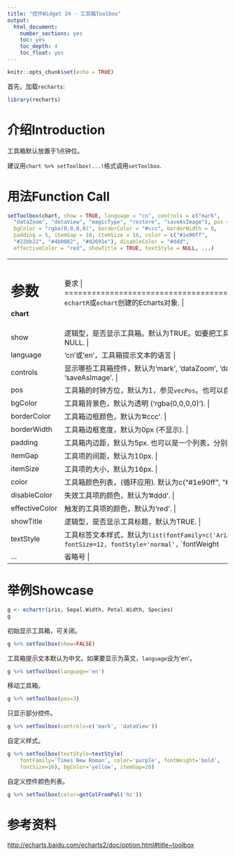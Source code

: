 ```yaml
---
title: "控件Widget 24 - 工具箱Toolbox"
output: 
  html_document: 
    number_sections: yes
    toc: yes
    toc_depth: 4
    toc_float: yes
---
```


```r
knitr::opts_chunk$set(echo = TRUE)
```

首先，加载`recharts`:
```r
library(recharts)
```

# 介绍Introduction

工具箱默认放置于1点钟位。

建议用`chart %>% setToolbox(...)`格式调用`setToolbox`.

# 用法Function Call

```r
setToolbox(chart, show = TRUE, language = "cn", controls = c("mark",
  "dataZoom", "dataView", "magicType", "restore", "saveAsImage"), pos = 1,
  bgColor = "rgba(0,0,0,0)", borderColor = "#ccc", borderWidth = 0,
  padding = 5, itemGap = 10, itemSize = 16, color = c("#1e90ff",
  "#22bb22", "#4b0082", "#d2691e"), disableColor = "#ddd",
  effectiveColor = "red", showTitle = TRUE, textStyle = NULL, ...)
```

+--------------+---------------------------------------------------------------+
|  参数        |  要求                                            |
+==============+===============================================================+
| **chart**    | `echartR`或`echart`创建的Echarts对象.  |
+--------------+---------------------------------------------------------------+
| show         | 逻辑型，是否显示工具箱。默认为TRUE。如要把工具箱部件整体从Echarts对象中移除，设为NULL. |
+--------------+---------------------------------------------------------------+
| language     | 'cn'或'en'，工具箱提示文本的语言 |
+--------------+---------------------------------------------------------------+
| controls     | 显示哪些工具箱控件，默认为'mark', 'dataZoom', 'dataView', 'magicType', 'restore', 'saveAsImage'. |
+--------------+---------------------------------------------------------------+
| pos          | 工具箱的时钟方位，默认为1，参见`vecPos`。也可以自定义方位向量`c(x, y, orient)`. |
+--------------+---------------------------------------------------------------+
| bgColor      | 工具箱背景色，默认为透明 ('rgba(0,0,0,0)'). |
+--------------+---------------------------------------------------------------+
| borderColor  | 工具箱边框颜色，默认为'#ccc'. |
+--------------+---------------------------------------------------------------+
| borderWidth  | 工具箱边框宽度，默认为0px (不显示). |
+--------------+---------------------------------------------------------------+
| padding      | 工具箱内边距，默认为5px. 也可以是一个列表，分别定义上、右、下、左的内边距 |
+--------------+---------------------------------------------------------------+
| itemGap      | 工具项的间距，默认为10px. |
+--------------+---------------------------------------------------------------+
| itemSize     | 工具项的大小，默认为16px. |
+--------------+---------------------------------------------------------------+
| color        | 工具箱颜色列表，(循环应用). 默认为c("#1e90ff", "#22bb22", "#4b0082", "#d2691e"). |
+--------------+---------------------------------------------------------------+
| disableColor | 失效工具项的颜色，默认为'#ddd'. |
+--------------+---------------------------------------------------------------+
|effectiveColor| 触发的工具项的颜色，默认为'red'. |
+--------------+---------------------------------------------------------------+
| showTitle    | 逻辑型，是否显示工具标题，默认为TRUE. |
+--------------+---------------------------------------------------------------+
| textStyle    | 工具标签文本样式，默认为`list(fontFamily=c('Arial,` `Verdana, sans-serif'),` `fontSize=12, fontStyle='normal',` `fontWeight='normal')` |
+--------------+---------------------------------------------------------------+
| ...          | 省略号 |
+--------------+---------------------------------------------------------------+

# 举例Showcase

```r
g <- echartr(iris, Sepal.Width, Petal.Width, Species)
g
```

初始显示工具箱，可关闭。
```r
g %>% setToolbox(show=FALSE)
```

工具箱提示文本默认为中文。如果要显示为英文，`language`设为'en'。
```r
g %>% setToolbox(language='en')
```

移动工具箱。
```r
g %>% setToolbox(pos=3)
```

只显示部分控件。
```r
g %>% setToolbox(controls=c('mark', 'dataView'))
```

自定义样式。
```r
g %>% setToolbox(textStyle=textStyle(
    fontFamily='Times New Roman', color='purple', fontWeight='bold', 
    fontSize=16), bgColor='yellow', itemGap=20)
```

自定义控件颜色列表。
```r
g %>% setToolbox(color=getColFromPal('hc'))
```


# 参考资料

<http://echarts.baidu.com/echarts2/doc/option.html#title~toolbox>
